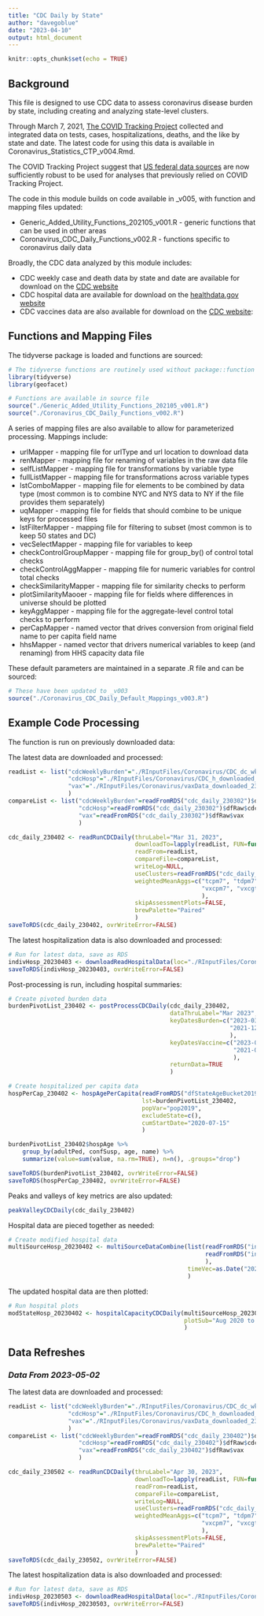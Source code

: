 ```yaml
---
title: "CDC Daily by State"
author: "davegoblue"
date: "2023-04-10"
output: html_document
---
```


```r
knitr::opts_chunk$set(echo = TRUE)
```

## Background
This file is designed to use CDC data to assess coronavirus disease burden by state, including creating and analyzing state-level clusters.

Through March 7, 2021, [The COVID Tracking Project](https://covidtracking.com/) collected and integrated data on tests, cases, hospitalizations, deaths, and the like by state and date.  The latest code for using this data is available in Coronavirus_Statistics_CTP_v004.Rmd.

The COVID Tracking Project suggest that [US federal data sources](https://covidtracking.com/analysis-updates/federal-covid-data-101-how-to-find-data) are now sufficiently robust to be used for analyses that previously relied on COVID Tracking Project.

The code in this module builds on code available in _v005, with function and mapping files updated:  
  
* Generic_Added_Utility_Functions_202105_v001.R - generic functions that can be used in other areas  
* Coronavirus_CDC_Daily_Functions_v002.R - functions specific to coronavirus daily data  
  
Broadly, the CDC data analyzed by this module includes:  
  
* CDC weekly case and death data by state and date are available for download on the [CDC website](https://data.cdc.gov/Case-Surveillance/Weekly-United-States-COVID-19-Cases-and-Deaths-by-/pwn4-m3yp)  
* CDC hospital data are available for download on the [healthdata.gov website](https://beta.healthdata.gov/api/views/g62h-syeh/rows.csv?accessType=DOWNLOAD)  
* CDC vaccines data are also available for download on the [CDC website](https://data.cdc.gov/api/views/unsk-b7fc/rows.csv?accessType=DOWNLOAD):  
  
## Functions and Mapping Files
The tidyverse package is loaded and functions are sourced:  
```r

# The tidyverse functions are routinely used without package::function format
library(tidyverse)
library(geofacet)

# Functions are available in source file
source("./Generic_Added_Utility_Functions_202105_v001.R")
source("./Coronavirus_CDC_Daily_Functions_v002.R")

```

A series of mapping files are also available to allow for parameterized processing.  Mappings include:  
  
* urlMapper - mapping file for urlType and url location to download data  
* renMapper - mapping file for renaming of variables in the raw data file  
* selfListMapper - mapping file for transformations by variable type  
* fullListMapper - mapping file for transformations across variable types  
* lstComboMapper - mapping file for elements to be combined by data type (most common is to combine NYC and NYS data to NY if the file provides them separately)  
* uqMapper - mapping file for fields that should combine to be unique keys for processed files  
* lstFilterMapper - mapping file for filtering to subset (most common is to keep 50 states and DC)  
* vecSelectMapper - mapping file for variables to keep  
* checkControlGroupMapper - mapping file for group_by() of control total checks  
* checkControlAggMapper - mapping file for numeric variables for control total checks  
* checkSimilarityMapper - mapping file for similarity checks to perform  
* plotSimilarityMaooer - mapping file for fields where differences in universe should be plotted
* keyAggMapper - mapping file for the aggregate-level control total checks to perform  
* perCapMapper - named vector that drives conversion from original field name to per capita field name  
* hhsMapper - named vector that drivers numerical variables to keep (and renaming) from HHS capacity data file
  
These default parameters are maintained in a separate .R file and can be sourced:  
```r

# These have been updated to _v003
source("./Coronavirus_CDC_Daily_Default_Mappings_v003.R")

```

## Example Code Processing
The function is run on previously downloaded data:

The latest data are downloaded and processed:  
```r

readList <- list("cdcWeeklyBurden"="./RInputFiles/Coronavirus/CDC_dc_wkly_downloaded_230402.csv", 
                 "cdcHosp"="./RInputFiles/Coronavirus/CDC_h_downloaded_230402.csv", 
                 "vax"="./RInputFiles/Coronavirus/vaxData_downloaded_230402.csv"
                 )
compareList <- list("cdcWeeklyBurden"=readFromRDS("cdc_daily_230302")$dfRaw$cdcWeeklyBurden, 
                    "cdcHosp"=readFromRDS("cdc_daily_230302")$dfRaw$cdcHosp, 
                    "vax"=readFromRDS("cdc_daily_230302")$dfRaw$vax
                    )

cdc_daily_230402 <- readRunCDCDaily(thruLabel="Mar 31, 2023", 
                                    downloadTo=lapply(readList, FUN=function(x) if(file.exists(x)) NA else x), 
                                    readFrom=readList,
                                    compareFile=compareList, 
                                    writeLog=NULL, 
                                    useClusters=readFromRDS("cdc_daily_210528")$useClusters, 
                                    weightedMeanAggs=c("tcpm7", "tdpm7", "cpm7", "dpm7", "hpm7", 
                                                       "vxcpm7", "vxcgte65pct"
                                                       ),
                                    skipAssessmentPlots=FALSE, 
                                    brewPalette="Paired"
                                    )
saveToRDS(cdc_daily_230402, ovrWriteError=FALSE)

```
  
The latest hospitalization data is also downloaded and processed:  
```r

# Run for latest data, save as RDS
indivHosp_20230403 <- downloadReadHospitalData(loc="./RInputFiles/Coronavirus/HHS_Hospital_20230403.csv")
saveToRDS(indivHosp_20230403, ovrWriteError=FALSE)

```
  
Post-processing is run, including hospital summaries:  
```r

# Create pivoted burden data
burdenPivotList_230402 <- postProcessCDCDaily(cdc_daily_230402, 
                                              dataThruLabel="Mar 2023", 
                                              keyDatesBurden=c("2023-03-29", "2022-06-30", 
                                                               "2021-12-31", "2021-06-30"
                                                               ),
                                              keyDatesVaccine=c("2023-03-29", "2021-12-31", 
                                                                "2021-08-31", "2021-03-31"
                                                                ), 
                                              returnData=TRUE
                                              )

# Create hospitalized per capita data
hospPerCap_230402 <- hospAgePerCapita(readFromRDS("dfStateAgeBucket2019"), 
                                      lst=burdenPivotList_230402, 
                                      popVar="pop2019", 
                                      excludeState=c(), 
                                      cumStartDate="2020-07-15"
                                      )

burdenPivotList_230402$hospAge %>%
    group_by(adultPed, confSusp, age, name) %>%
    summarize(value=sum(value, na.rm=TRUE), n=n(), .groups="drop")

saveToRDS(burdenPivotList_230402, ovrWriteError=FALSE)
saveToRDS(hospPerCap_230402, ovrWriteError=FALSE)

```
  
Peaks and valleys of key metrics are also updated:  
```r

peakValleyCDCDaily(cdc_daily_230402)

```
  
Hospital data are pieced together as needed:
```r

# Create modified hospital data
multiSourceHosp_20230402 <- multiSourceDataCombine(list(readFromRDS("indivHosp_20220704"),
                                                        readFromRDS("indivHosp_20230403")
                                                        ),
                                                   timeVec=as.Date("2022-01-01")
                                                   )

```
  
The updated hospital data are then plotted:
```r

# Run hospital plots
modStateHosp_20230402 <- hospitalCapacityCDCDaily(multiSourceHosp_20230402, 
                                                  plotSub="Aug 2020 to Mar 2023\nOld data used pre-2022"
                                                  )

```
  

## Data Refreshes
### _Data From 2023-05-02_
The latest data are downloaded and processed:  
```r

readList <- list("cdcWeeklyBurden"="./RInputFiles/Coronavirus/CDC_dc_wkly_downloaded_230502.csv", 
                 "cdcHosp"="./RInputFiles/Coronavirus/CDC_h_downloaded_230502.csv", 
                 "vax"="./RInputFiles/Coronavirus/vaxData_downloaded_230502.csv"
                 )
compareList <- list("cdcWeeklyBurden"=readFromRDS("cdc_daily_230402")$dfRaw$cdcWeeklyBurden, 
                    "cdcHosp"=readFromRDS("cdc_daily_230402")$dfRaw$cdcHosp, 
                    "vax"=readFromRDS("cdc_daily_230402")$dfRaw$vax
                    )

cdc_daily_230502 <- readRunCDCDaily(thruLabel="Apr 30, 2023", 
                                    downloadTo=lapply(readList, FUN=function(x) if(file.exists(x)) NA else x), 
                                    readFrom=readList,
                                    compareFile=compareList, 
                                    writeLog=NULL, 
                                    useClusters=readFromRDS("cdc_daily_210528")$useClusters, 
                                    weightedMeanAggs=c("tcpm7", "tdpm7", "cpm7", "dpm7", "hpm7", 
                                                       "vxcpm7", "vxcgte65pct"
                                                       ),
                                    skipAssessmentPlots=FALSE, 
                                    brewPalette="Paired"
                                    )
saveToRDS(cdc_daily_230502, ovrWriteError=FALSE)

```
  
The latest hospitalization data is also downloaded and processed:  
```r

# Run for latest data, save as RDS
indivHosp_20230503 <- downloadReadHospitalData(loc="./RInputFiles/Coronavirus/HHS_Hospital_20230503.csv")
saveToRDS(indivHosp_20230503, ovrWriteError=FALSE)

```
  
